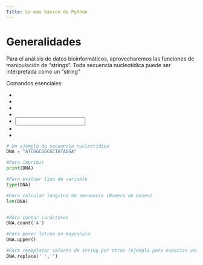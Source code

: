```yaml
---
Title: Lo más básico de Python
---
```


# Generalidades

Para el análisis de datos bioinformáticos, aprovecharemos las funciones de manipulación de "strings".
Toda secuencia nucleotídica puede ser interpretada como un "string"

Comandos esenciales:

- <print>
- <type>
- <len>
- <count>
- <input>
- <upper>
- <replace>


```python
# Un ejemplo de secuencia nucleotídica
DNA = "ATCGGCGGCGCTATAGGA"

#Para imprimir
print(DNA)

#Para evaluar tipo de variable
type(DNA)

#Para calcular longitud de secuencia (Numero de bases)
len(DNA)


#Para contar carácteres
DNA.count('A')

#Para poner letras en mayuscula
DNA.upper()

#Para reemplazar valores de string por otros (ejemplo para espacios vacíos)
DNA.replace(' ','')
```
